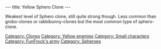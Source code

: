 ---
title: Yellow Sphero Clone
---

{{Enemy|
Name=Yellow Sphero Clone|
Image=Yellow_sphero_clone.JPG‎|
Level=Yellow|
Reaction=Spins round on spot|
Recovery=Medium|
Rate=Fast|
Damage=Medium|
Range=Wide|
Speed=Slow}}

Weakest level of Sphero clone, still quite strong though. Less common than grobo-clones or rabbibunny-clones but the most common type of sphero-clone.

[[Category: Clones]]
[[Category: Yellow enemies]]
[[Category: Small characters]]
[[Category: FunFrock's army]]
[[Category: Spheroes]]